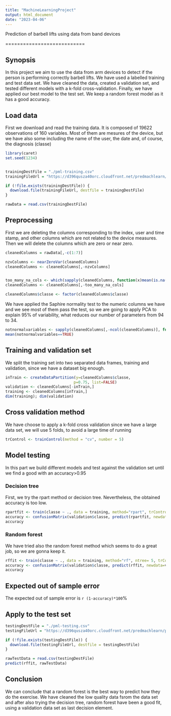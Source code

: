 ```yaml
---
title: "MachineLearningProject"
output: html_document
date: "2023-04-06"
---
```


Prediction of barbell lifts using data from band devices

===========================

## Synopsis

In this project we aim to use the data from arm devices to detect if the person is performing correctly barbell lifts. We have used a labelled training and test data set. We have cleaned the data, created a validation set, and tested different models with a k-fold cross-validation. Finally, we have applied our best model to the test set. We keep a random forest model as it has a good accuracy.

## Load data

First we download and read the training data. It is composed of 19622 observations of 160 variables. Most of them are mesures of the device, but we have also some including the name of the user, the date and, of course, the diagnosis (classe)

```r
library(caret)
set.seed(1234)


trainingDestFile = "./pml-training.csv"
trainingFileUrl = "https://d396qusza40orc.cloudfront.net/predmachlearn/pml-training.csv"

if (!file.exists(trainingDestFile)) {
  download.file(trainingFileUrl, destfile = trainingDestFile)
}

rawData = read.csv(trainingDestFile)
```

## Preprocessing

First we are deleting the columns corresponding to the index, user and time stamp, and other columns which are not related to the device measures. Then we will delete the columns which are zero or near zero. 

```r

cleanedColumns = rawData[,-c(1:7)]

nzvColumns <- nearZeroVar(cleanedColumns)
cleanedColumns <- cleanedColumns[,-nzvColumns]


too_many_na_cols <- which(sapply(cleanedColumns, function(x)mean(is.na(x)))>0.97)
cleanedColumns <- cleanedColumns[,-too_many_na_cols]

cleanedColumns$classe <- factor(cleanedColumns$classe)
```

We have applied the Saphire normality test to the numeric columns we have and we see most of them pass the test, so we are going to apply PCA to explain 95% of variability, what reduces our number of parameters from 94 to 34.

```r
notnormalvariables <- sapply(cleanedColumns[,-ncol(cleanedColumns)], function(x)shapiro.test(sample(x,5000))[[2]]>0.05)
mean(notnormalvariables==TRUE)
```

## Training and validation set

We split the training set into two separated data frames, training and validation, since we have a dataset big enough.

```r
inTrain <- createDataPartition(y=cleanedColumns$classe,
                              p=0.75, list=FALSE)
validation <- cleanedColumns[-inTrain,]
training <- cleanedColumns[inTrain,]
dim(training); dim(validation)
```


## Cross validation method

We have choose to apply a k-fold cross validation since we have a large data set, we will use 5 folds, to avoid a large time of running

```r
trControl <- trainControl(method = "cv", number = 5)
```

## Model testing

In this part we build different models and test against the validation set until we find a good with an accuracy>0.95

### Decision tree

First, we try the rpart method or decision tree. Nevertheless, the obtained accuracy is too low.

```r
rpartfit <- train(classe ~ ., data = training, method="rpart", trControl=trControl)
accuracy <- confusionMatrix(validation$classe, predict(rpartfit, newdata=validation))$overall[[1]]
accuracy
```

### Random forest

We have tried also the random forest method which seems to do a great job, so we are gonna keep it.

```r
rffit <- train(classe ~ ., data = training, method="rf", ntree= 5, trControl=trControl)
accuracy <- confusionMatrix(validation$classe, predict(rffit, newdata=validation))$overall[[1]]
accuracy
```

## Expected out of sample error

The expected out of sample error is `r (1-accuracy)*100`%

## Apply to the test set

```r
testingDestFile = "./pml-testing.csv"
testingFileUrl = "https://d396qusza40orc.cloudfront.net/predmachlearn/pml-testing.csv"

if (!file.exists(testingDestFile)) {
  download.file(testingFileUrl, destfile = testingDestFile)
}

rawTestData = read.csv(testingDestFile)
predict(rffit, rawTestData)
```

## Conclusion

We can conclude that a random forest is the best way to predict how they do the exercise. We have cleaned the low quality data fsrom the data set and after also trying the decision tree, random forest have been a good fit, using a validation data set as last decision element.
